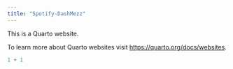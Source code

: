 ```yaml
---
title: "Spotify-DashMezz"
---
```


This is a Quarto website.

To learn more about Quarto websites visit <https://quarto.org/docs/websites>.

```r
1 + 1
```
